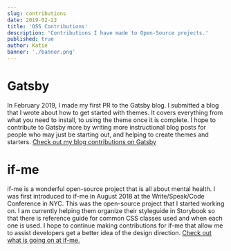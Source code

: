 ```yaml
---
slug: contributions
date: 2019-02-22
title: 'OSS Contributions'
description: 'Contributions I have made to Open-Source projects.'
published: true
author: Katie
banner: './banner.png'
---
```


# Gatsby
In February 2019, I made my first PR to the Gatsby blog. I submitted a blog that I wrote about how to get started with themes. It covers everything from what you need to install, to using the theme once it is complete. I hope to contribute to Gatsby more by writing more instructional blog posts for people who may just be starting out, and helping to create themes and starters.
[Check out my blog contributions on Gatsby](https://www.gatsbyjs.org/contributors/katie-fujihara/)

# if-me
if-me is a wonderful open-source project that is all about mental health. I was first introduced to if-me in August 2018 at the Write/Speak/Code Conference in NYC. This was the open-source project that I started working on. I am currently helping them organize their styleguide in Storybook so that there is reference guide for common CSS classes used and when each one is used. I hope to continue making contributions for if-me that allow me to assist developers get a better idea of the design direction.
[Check out what is going on at if-me.](https://github.com/ifmeorg/ifme)

